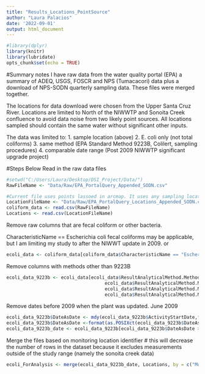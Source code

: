 ```yaml
---
title: "Results_Locations_PointSource"
author: "Laura Palacios"
date: '2022-09-01'
output: html_document
---
```


```r
#library(dplyr)
library(knitr)
library(lubridate)
opts_chunk$set(echo = TRUE)
```

#Summary notes
I have raw data from the water quality portal (EPA) a summary of ADEQ, USGS, FOSCR and NPS (Tumacacori) data plus a download of NPS-SODN quarterly sampling data. These files were merged together.

The locations for data download were chosen from the Upper Santa Cruz River. Locations are limited to North of the NIWWTP and Sonoita Creek confluence to avoid data noise from two likely point sources. All locations sampled should contain the same water without significant other inputs.

The data was limited to:
1. sample location (above)
2. E. coli only (not total coliforms)
3. same method (EPA Standard Method 9223B, Colilert, sampling procedures)
4. comparable date range (Post 2009 NIWWTP significant upgrade project)


#Steps Below
Read in the raw data files
```r
#setwd("C:/Users/Laura/Desktop/DSI_Project/Data/")
RawFileName <- "Data/Raw/EPA_PortalQuery_Appended_SODN.csv"

#Current file uses points lassoed in arcmap. It uses any sampling locations north of inputs from both the Nogales WWTP and Sonoita Creek in case either of these are point sources of e. Coli.
LocationFileName <- "Data/Raw/EPA_PortalQuery_Locations_Appended_SODN.csv"
coliform_data <- read.csv(RawFileName)
Locations <- read.csv(LocationFileName)
```

Remove raw columns that are fecal coliform or other bacteria.

CharacteristicName == Escherichia coli
fecal coliforms may be applicable, but I am limiting my study to after the NIWWT update in 2009.
 or 
```r
ecoli_data <- coliform_data[coliform_data$CharacteristicName == "Escherichia coli", ]  
```

Remove columns with methods other than 9223B

```r
ecoli_data_9223b <- ecoli_data[ecoli_data$ResultAnalyticalMethod.MethodName == "E coli, water, Colilert (24-28)"|
                                    ecoli_data$ResultAnalyticalMethod.MethodName ==  "COLILERT (EDBERG)"|
                                    ecoli_data$ResultAnalyticalMethod.MethodName ==  "COLILERT"|
                                    ecoli_data$ResultAnalyticalMethod.MethodName ==  "SM 9223B", ] 
```

Remove dates before 2009 when the plant was updated. June 2009
```r
ecoli_data_9223b$DateAsDate <- mdy(ecoli_data_9223b$ActivityStartDate,tz="America/Phoenix")
ecoli_data_9223b$DateAsDate <-format(as.POSIXct(ecoli_data_9223b$DateAsDate),format='%Y-%m-%d')
ecoli_data_9223b_date <- ecoli_data_9223b[ecoli_data_9223b$DateAsDate >= "2009-07-01", ] 
```



Merge the files based on monitoring location identifier
# this will decrease the number of rows in the dataset because it excludes measurements outside of the study range (namely the sonoita creek data)
```r
ecoli_ForAnalysis <- merge(ecoli_data_9223b_date, Locations, by = c("MonitoringLocationIdentifier"))

```
